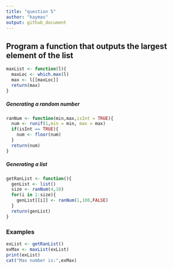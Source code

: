 ```yaml
---
title: "question 5"
author: "kaymas"
output: github_document
---
```


## Program a function that outputs the largest element of the list

```r
maxList <- function(l){
  maxLoc <- which.max(l)
  max <- l[[maxLoc]]
  return(max)
}
```

##### Generating a random number
```r
ranNum <- function(min,max,isInt = TRUE){
  num <- runif(1,min = min, max = max)
  if(isInt == TRUE){
    num <- floor(num)
  }
  return(num) 
}
```

##### Generating a list
```r
getRanList <- function(){
  genList <- list()
  size <- ranNum(4,10)
  for(i in 1:size){
    genList[[i]] <- ranNum(1,100,FALSE)
  }
  return(genList)
}
```

### Examples

```r
exList <- getRanList()
exMax <- maxList(exList)
print(exList)
cat("Max number is:",exMax)
```





